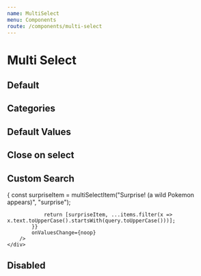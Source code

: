 ```yaml
---
name: MultiSelect
menu: Components
route: /components/multi-select
---
```




# Multi Select

## Default

<Playground>
    <div style={{ minHeight: "400px", zIndex: "9999", position: "relative" }}>
        <MultiSelect
            items={[multiSelectItem("Created", "Group Created"), multiSelectItem("Restored", "Group Restored"), multiSelectItem("Deleted", "Group Deleted"), multiSelectItem("Name Changed", "Group Name Changed"), multiSelectItem("Privacy Changed", "Group Privacy Changed")]}
            onValuesChange={noop}
        />
    </div>
</Playground>

## Categories

<Playground>
    <div style={{ minHeight: "400px", zIndex: "9999", position: "relative" }}>
        <MultiSelect
            items={[
                multiSelectItem("Created", "Group Created", "Group Lifecycle"),
                multiSelectItem("Restored", "Group Restored", "Group Lifecycle"),
                multiSelectItem("Deleted", "Group Deleted", "Collaboration"),
                multiSelectItem("Name Changed", "Group Name Changed", "Collaboration"),
                multiSelectItem("Privacy Changed", "Group Privacy Changed", "Others")
            ]}
            onValuesChange={noop}
        />
    </div>
</Playground>

## Default Values

<Playground>
    <div style={{ minHeight: "400px", zIndex: "9999", position: "relative" }}>
        <MultiSelect
            items={[multiSelectItem("Created", "Group Created"), multiSelectItem("Restored", "Group Restored"), multiSelectItem("Deleted", "Group Deleted"), multiSelectItem("Name Changed", "Group Name Changed"), multiSelectItem("Privacy Changed", "Group Privacy Changed")]}
            defaultValues={["Group Restored", "Group Name Changed"]}
            onValuesChange={noop}
        />
    </div>
</Playground>

## Close on select

<Playground>
    <div style={{ minHeight: "400px", zIndex: "9999", position: "relative" }}>
        <MultiSelect
            items={[multiSelectItem("Created", "Group Created"), multiSelectItem("Restored", "Group Restored"), multiSelectItem("Deleted", "Group Deleted"), multiSelectItem("Name Changed", "Group Name Changed"), multiSelectItem("Privacy Changed", "Group Privacy Changed")]}
            closeOnSelect
            onValuesChange={noop}
        />
    </div>
</Playground>

## Custom Search

<Playground>
    <div style={{ minHeight: "400px", zIndex: "9999", position: "relative" }}>
        <MultiSelect
            items={[multiSelectItem("Created", "Group Created"), multiSelectItem("Restored", "Group Restored"), multiSelectItem("Deleted", "Group Deleted"), multiSelectItem("Name Changed", "Group Name Changed"), multiSelectItem("Privacy Changed", "Group Privacy Changed")]}
            onSearch={(event, items, query) => {
                const surpriseItem = multiSelectItem("Surprise! (a wild Pokemon appears)", "surprise");

                return [surpriseItem, ...items.filter(x => x.text.toUpperCase().startsWith(query.toUpperCase()))];
            }}
            onValuesChange={noop}
        />
    </div>

</Playground>

## Disabled

<Playground>
    <MultiSelect
        items={[multiSelectItem("Created", "Group Created"), multiSelectItem("Restored", "Group Restored"), multiSelectItem("Deleted", "Group Deleted"), multiSelectItem("Name Changed", "Group Name Changed"), multiSelectItem("Privacy Changed", "Group Privacy Changed")]}
        disabled
        onValuesChange={noop}
    />
</Playground>
